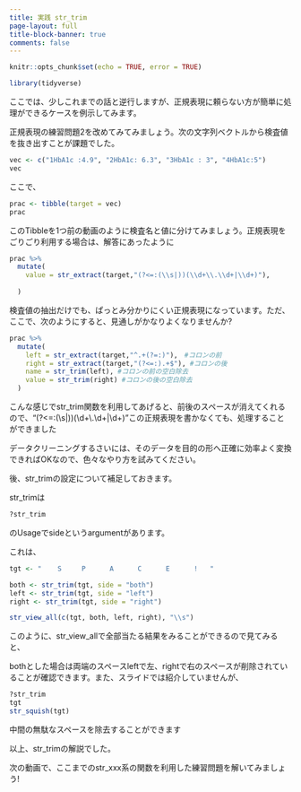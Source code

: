 ```yaml
---
title: 実践 str_trim
page-layout: full
title-block-banner: true
comments: false
---
```


```r
knitr::opts_chunk$set(echo = TRUE, error = TRUE)
```

```r
library(tidyverse)
```

ここでは、少しこれまでの話と逆行しますが、正規表現に頼らない方が簡単に処理ができるケースを例示してみます。

正規表現の練習問題2を改めてみてみましょう。次の文字列ベクトルから検査値を抜き出すことが課題でした。

```r
vec <- c("1HbA1c :4.9", "2HbA1c: 6.3", "3HbA1c : 3", "4HbA1c:5")
vec
```

ここで、

```r
prac <- tibble(target = vec)
prac
```

このTibbleを1つ前の動画のように検査名と値に分けてみましょう。正規表現をごりごり利用する場合は、解答にあったように

```r
prac %>% 
  mutate(
    value = str_extract(target,"(?<=:(\\s|))(\\d+\\.\\d+|\\d+)"),
  
  )
```

検査値の抽出だけでも、ぱっとみ分かりにくい正規表現になっています。ただ、ここで、次のようにすると、見通しがかなりよくなりませんか?

```r
prac %>% 
  mutate(
    left = str_extract(target,"^.+(?=:)"),　#コロンの前
    right = str_extract(target,"(?<=:).+$"), #コロンの後
    name = str_trim(left), #コロンの前の空白除去
    value = str_trim(right) #コロンの後の空白除去
  )
```

こんな感じでstr_trim関数を利用してあげると、前後のスペースが消えてくれるので、"(?<=:(\\s|))(\\d+\\.\\d+|\\d+)"この正規表現を書かなくても、処理することができました

データクリーニングするさいには、そのデータを目的の形へ正確に効率よく変換できればOKなので、色々なやり方を試みてください。

後、str_trimの設定について補足しておきます。

str_trimは

```r
?str_trim
```

のUsageでsideというargumentがあります。

これは、

```r
tgt <- "    S     P      A      C      E      !   "

both <- str_trim(tgt, side = "both")
left <- str_trim(tgt, side = "left")
right <- str_trim(tgt, side = "right")

str_view_all(c(tgt, both, left, right), "\\s")
```

このように、str_view_allで全部当たる結果をみることができるので見てみると、

bothとした場合は両端のスペースleftで左、rightで右のスペースが削除されていることが確認できます。また、スライドでは紹介していませんが、

```r
?str_trim
tgt
str_squish(tgt)
```

中間の無駄なスペースを除去することができます

以上、str_trimの解説でした。

次の動画で、ここまでのstr_xxx系の関数を利用した練習問題を解いてみましょう!

